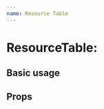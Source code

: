 ```yaml
---
name: Resource Table
---
```



# ResourceTable:

## Basic usage

<Playground>
    <ResourceTable
        resource={{ name: 'Dave', age: 42, place_of_birth: 'USA', favourite_food: 'Chips', height: '160 metres' }}
    />
</Playground>

## Props

<PropsTable of={ResourceTable} />